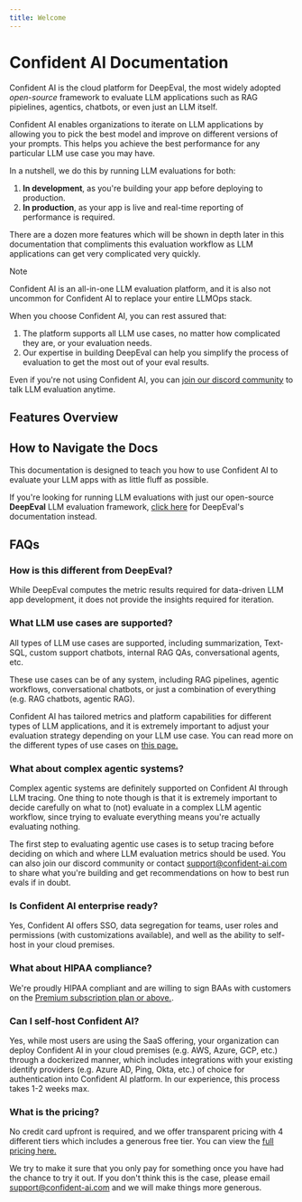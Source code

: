 ```yaml
---
title: Welcome
---
```



# Confident AI Documentation

Confident AI is the cloud platform for DeepEval, the most widely adopted _open-source_ framework to evaluate LLM applications such as RAG pipielines, agentics, chatbots, or even just an LLM itself.

Confident AI enables organizations to iterate on LLM applications by allowing you to pick the best model and improve on different versions of your prompts. This helps you achieve the best performance for any particular LLM use case you may have.

In a nutshell, we do this by running LLM evaluations for both:

1. **In development**, as you're building your app before deploying to production.
2. **In production**, as your app is live and real-time reporting of performance is required.

There are a dozen more features which will be shown in depth later in this documentation that compliments this evaluation workflow as LLM applications can get very complicated very quickly.

> [!NOTE]
>
> Confident AI is an all-in-one LLM evaluation platform, and it is also not uncommon for Confident AI to replace your entire LLMOps stack.

When you choose Confident AI, you can rest assured that:

1. The platform supports all LLM use cases, no matter how complicated they are, or your evaluation needs.
2. Our expertise in building DeepEval can help you simplify the process of evaluation to get the most out of your eval results.

Even if you're not using Confident AI, you can [join our discord community](https://discord.com/invite/a3K9c8GRGt) to talk LLM evaluation anytime.

## Features Overview

<Cards>
  <Cards.Card arrow title="Evaluation" href="/evaluation/overview" />
  <Cards.Card arrow title="Observability" href="/observability/overview" />
  <Cards.Card arrow title="Prompt Studio" href="/prompt-studio/overview" />
  <Cards.Card arrow title="Dataset Editor" href="/dataset-editor/overview" />
  <Cards.Card
    arrow
    title="Human-in-the-Loop"
    href="/human-in-the-loop/overview"
  />
  <Cards.Card arrow title="Red Teaming" href="/llm-red-teaming" />
</Cards>

## How to Navigate the Docs

This documentation is designed to teach you how to use Confident AI to evaluate your LLM apps with as little fluff as possible.

If you're looking for running LLM evaluations with just our open-source **DeepEval** LLM evaluation framework, [click here](https://deepeval.com) for DeepEval's documentation instead.

## FAQs

### How is this different from DeepEval?

While DeepEval computes the metric results required for data-driven LLM app development, it does not provide the insights required for iteration.

### What LLM use cases are supported?

All types of LLM use cases are supported, including summarization, Text-SQL, custom support chatbots, internal RAG QAs, conversational agents, etc.

These use cases can be of any system, including RAG pipelines, agentic workflows, conversational chatbots, or just a combination of everything (e.g. RAG chatbots, agentic RAG).

Confident AI has tailored metrics and platform capabilities for different types of LLM applications, and it is extremely important to adjust your evaluation strategy depending on your LLM use case. You can read more on the different types of use cases on [this page.](/llm-use-cases)

### What about complex agentic systems?

Complex agentic systems are definitely supported on Confident AI through LLM tracing. One thing to note though is that it is extremely important to decide carefully on what to (not) evaluate in a complex LLM agentic workflow, since trying to evaluate everything means you're actually evaluating nothing.

The first step to evaluating agentic use cases is to setup tracing before deciding on which and where LLM evaluation metrics should be used. You can also join our discord community or contact support@confident-ai.com to share what you're building and get recommendations on how to best run evals if in doubt.

### Is Confident AI enterprise ready?

Yes, Confident AI offers SSO, data segregation for teams, user roles and permissions (with customizations available), and well as the ability to self-host in your cloud premises.

### What about HIPAA compliance?

We're proudly HIPAA compliant and are willing to sign BAAs with customers on the [Premium subscription plan or above.](https://confident-ai.com/pricing).

### Can I self-host Confident AI?

Yes, while most users are using the SaaS offering, your organization can deploy Confident AI in your cloud premises (e.g. AWS, Azure, GCP, etc.) through a dockerized manner, which includes integrations with your existing identify providers (e.g. Azure AD, Ping, Okta, etc.) of choice for authentication into Confident AI platform. In our experience, this process takes 1-2 weeks max.

### What is the pricing?

No credit card upfront is required, and we offer transparent pricing with 4 different tiers which includes a generous free tier. You can view the [full pricing here.](https://confident-ai.com/pricing)

We try to make it sure that you only pay for something once you have had the chance to try it out. If you don't think this is the case, please email support@confident-ai.com and we will make things more generous.
